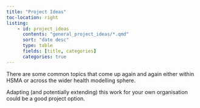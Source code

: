 ```yaml
---
title: "Project Ideas"
toc-location: right
listing:
    - id: project_ideas
      contents: "general_project_ideas/*.qmd"
      sort: "date desc"
      type: table
      fields: [title, categories]
      categories: true
---
```


There are some common topics that come up again and again either within HSMA or across the wider health modelling sphere.

Adapting (and potentially extending) this work for your own organisation could be a good project option.


:::{#project_ideas}
:::
